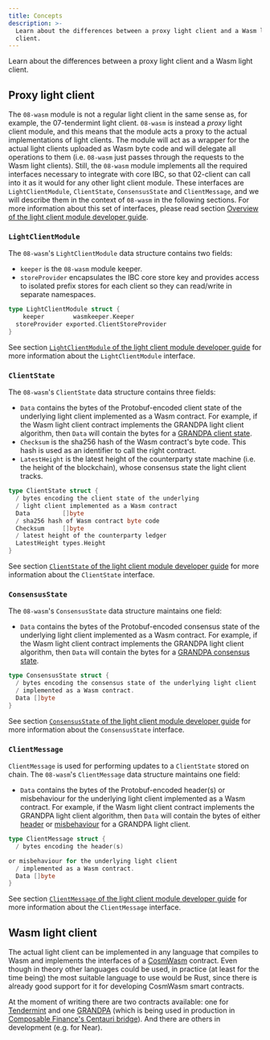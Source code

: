 ```yaml
---
title: Concepts
description: >-
  Learn about the differences between a proxy light client and a Wasm light
  client.
---
```


Learn about the differences between a proxy light client and a Wasm light client.

## Proxy light client

The `08-wasm` module is not a regular light client in the same sense as, for example, the 07-tendermint light client. `08-wasm` is instead a _proxy_ light client module, and this means that the module acts a proxy to the actual implementations of light clients. The module will act as a wrapper for the actual light clients uploaded as Wasm byte code and will delegate all operations to them (i.e. `08-wasm` just passes through the requests to the Wasm light clients). Still, the `08-wasm` module implements all the required interfaces necessary to integrate with core IBC, so that 02-client can call into it as it would for any other light client module. These interfaces are `LightClientModule`, `ClientState`, `ConsensusState` and `ClientMessage`, and we will describe them in the context of `08-wasm` in the following sections. For more information about this set of interfaces, please read section [Overview of the light client module developer guide](/docs/ibc/next/light-clients/developer-guide/overview#overview).

### `LightClientModule`

The `08-wasm`'s `LightClientModule` data structure contains two fields:

- `keeper` is the `08-wasm` module keeper.
- `storeProvider` encapsulates the IBC core store key and provides access to isolated prefix stores for each client so they can read/write in separate namespaces.

```go
type LightClientModule struct {
    keeper        wasmkeeper.Keeper
  storeProvider exported.ClientStoreProvider
}
```

See section [`LightClientModule` of the light client module developer guide](/docs/ibc/next/light-clients/developer-guide/overview#lightclientmodule) for more information about the `LightClientModule` interface.

### `ClientState`

The `08-wasm`'s `ClientState` data structure contains three fields:

- `Data` contains the bytes of the Protobuf-encoded client state of the underlying light client implemented as a Wasm contract. For example, if the Wasm light client contract implements the GRANDPA light client algorithm, then `Data` will contain the bytes for a [GRANDPA client state](https://github.com/ComposableFi/composable-ibc/blob/02ce69e2843e7986febdcf795f69a757ce569272/light-clients/ics10-grandpa/src/proto/grandpa.proto#L35-L60).
- `Checksum` is the sha256 hash of the Wasm contract's byte code. This hash is used as an identifier to call the right contract.
- `LatestHeight` is the latest height of the counterparty state machine (i.e. the height of the blockchain), whose consensus state the light client tracks.

```go
type ClientState struct {
  / bytes encoding the client state of the underlying
  / light client implemented as a Wasm contract
  Data         []byte
  / sha256 hash of Wasm contract byte code
  Checksum     []byte
  / latest height of the counterparty ledger
  LatestHeight types.Height
}
```

See section [`ClientState` of the light client module developer guide](/docs/ibc/next/light-clients/developer-guide/overview#clientstate) for more information about the `ClientState` interface.

### `ConsensusState`

The `08-wasm`'s `ConsensusState` data structure maintains one field:

- `Data` contains the bytes of the Protobuf-encoded consensus state of the underlying light client implemented as a Wasm contract. For example, if the Wasm light client contract implements the GRANDPA light client algorithm, then `Data` will contain the bytes for a [GRANDPA consensus state](https://github.com/ComposableFi/composable-ibc/blob/02ce69e2843e7986febdcf795f69a757ce569272/light-clients/ics10-grandpa/src/proto/grandpa.proto#L87-L94).

```go
type ConsensusState struct {
  / bytes encoding the consensus state of the underlying light client
  / implemented as a Wasm contract.
  Data []byte
}
```

See section [`ConsensusState` of the light client module developer guide](/docs/ibc/next/light-clients/developer-guide/overview#consensusstate) for more information about the `ConsensusState` interface.

### `ClientMessage`

`ClientMessage` is used for performing updates to a `ClientState` stored on chain. The `08-wasm`'s `ClientMessage` data structure maintains one field:

- `Data` contains the bytes of the Protobuf-encoded header(s) or misbehaviour for the underlying light client implemented as a Wasm contract. For example, if the Wasm light client contract implements the GRANDPA light client algorithm, then `Data` will contain the bytes of either [header](https://github.com/ComposableFi/composable-ibc/blob/02ce69e2843e7986febdcf795f69a757ce569272/light-clients/ics10-grandpa/src/proto/grandpa.proto#L96-L104) or [misbehaviour](https://github.com/ComposableFi/composable-ibc/blob/02ce69e2843e7986febdcf795f69a757ce569272/light-clients/ics10-grandpa/src/proto/grandpa.proto#L106-L112) for a GRANDPA light client.

```go
type ClientMessage struct {
  / bytes encoding the header(s)

or misbehaviour for the underlying light client
  / implemented as a Wasm contract.
  Data []byte
}
```

See section [`ClientMessage` of the light client module developer guide](/docs/ibc/next/light-clients/developer-guide/overview#clientmessage) for more information about the `ClientMessage` interface.

## Wasm light client

The actual light client can be implemented in any language that compiles to Wasm and implements the interfaces of a [CosmWasm](https://docs.cosmwasm.com/docs/) contract. Even though in theory other languages could be used, in practice (at least for the time being) the most suitable language to use would be Rust, since there is already good support for it for developing CosmWasm smart contracts.

At the moment of writing there are two contracts available: one for [Tendermint](https://github.com/ComposableFi/composable-ibc/tree/master/light-clients/ics07-tendermint-cw) and one [GRANDPA](https://github.com/ComposableFi/composable-ibc/tree/master/light-clients/ics10-grandpa-cw) (which is being used in production in [Composable Finance's Centauri bridge](https://github.com/ComposableFi/composable-ibc)). And there are others in development (e.g. for Near).
